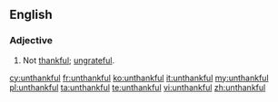 ==English==
===Adjective===
{{en-adj}}
# Not [[thankful]]; [[ungrateful]].

[[cy:unthankful]]
[[fr:unthankful]]
[[ko:unthankful]]
[[it:unthankful]]
[[my:unthankful]]
[[pl:unthankful]]
[[ta:unthankful]]
[[te:unthankful]]
[[vi:unthankful]]
[[zh:unthankful]]